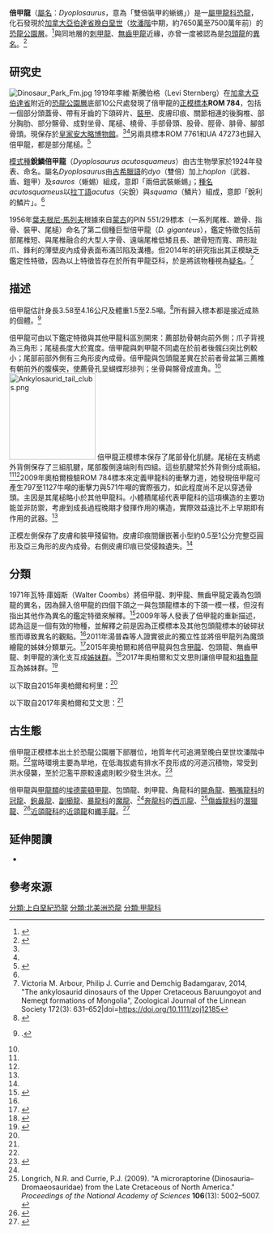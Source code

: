 {{Automatic Taxobox
| taxon = Dyoplosaurus
| fossil_range = [[晚白堊世|晚白堊世]]<br>{{fossilrange|76.5}}
| image = Dyoplosaurus.tif
| image_caption = [[正模標本|正模標本]]頭骨
| authority = {{le|威廉·帕克斯|William Parks (paleontologist)|Parks|William Parks (paleontologist)}}, 1924
| type_species = '''銳鱗倍甲龍<br>''Dyoplosaurus acutosquameus'''''
| type_species_authority = Parks, 1924
}}

'''倍甲龍'''（[[屬名|屬名]]：''Dyoplosaurus''，意為「雙倍裝甲的蜥蜴」）是一[[屬|屬]][[甲龍科|甲龍科]][[恐龍|恐龍]]，化石發現於[[加拿大|加拿大]][[亞伯達省|亞伯達省]][[晚白堊世|晚白堊世]]（[[坎潘階|坎潘階]]中期，約7650萬至7500萬年前）的[[恐龍公園層|恐龍公園層]]。<ref name=PWA24>{{cite journal |last=Parks |first=W. A. |year=1924 |title=''Dyoplosaurus acutosquameus'', a new genus and species of armored dinosaur; and notes on a skeleton of ''Prosaurolophus maximus'' |journal=University of Toronto Studies Geological Series |volume=18 |pages=1–35}}</ref>與同地層的[[刺甲龍|刺甲龍]]、[[無齒甲龍|無齒甲龍]]近緣，亦曾一度被認為是[[包頭龍|包頭龍]]的[[異名|異名]]。<ref name=ABS09>{{Cite journal | last1 = Arbour | first1 = V. M. | last2 = Burns | first2 = M. E. | last3 = Sissons | first3 = R. L. | doi = 10.1671/039.029.0405 | title = A redescription of the ankylosaurid dinosaur ''Dyoplosaurus acutosquameus'' Parks, 1924 (Ornithischia: Ankylosauria) and a revision of the genus | journal = Journal of Vertebrate Paleontology | volume = 29 | issue = 4 | pages = 1117 | year = 2009 | s2cid = 85665879 }}</ref>

==研究史==
[[File:Dinosaur_Park_Fm.jpg|thumb]]
1919年李維·斯騰伯格（Levi Sternberg）在[[加拿大|加拿大]][[亞伯達省|亞伯達省]]{{le|紅鹿河|Red Deer River}}附近的[[恐龍公園層|恐龍公園層]]底部10公尺處發現了倍甲龍的[[正模標本|正模標本]]'''ROM 784'''，包括一個部分頭蓋骨、帶有牙齒的下頜碎片、[[皮內成骨|裝甲]]、皮膚印痕、關節相連的後胸椎、部分胸肋、部分髂骨、成對坐骨、尾槌、橈骨、手部骨頭、股骨、脛骨、腓骨、腳部骨頭。現保存於[[皇家安大略博物館|皇家安大略博物館]]。<ref name=PWA24/><ref name=ABS09/>另兩具標本ROM 7761和UA 47273也歸入倍甲龍，都是部分尾槌。<ref name=Platypelta>{{Cite journal|author=Paul Penkalski |year=2018 |title=Revised systematics of the armoured dinosaur ''Euoplocephalus'' and its allies |journal=Neues Jahrbuch für Geologie und Paläontologie - Abhandlungen |volume=287 |issue=3 |pages=261–306 |doi=10.1127/njgpa/2018/0717 }}</ref>

[[模式種|模式種]]'''銳鱗倍甲龍'''（''Dyoplosaurus acutosquameus''）由古生物學家{{le|威廉·帕克斯|William Parks (paleontologist)}}於1924年發表、命名。屬名''Dyoplosaurus''由[[古希臘語|古希臘語]]的''dyo''（雙倍）加上''hoplon''（武器、盾、鎧甲）及''sauros''（蜥蜴）組成，意即「兩倍武裝蜥蜴」；[[種名|種名]]''acutosquameus''以[[拉丁語|拉丁語]]''acutus''（尖銳）與''squama''（鱗片）組成，意即「銳利的鱗片」。<ref name=PWA24/>

1956年[[葉夫根尼·馬列夫|葉夫根尼·馬列夫]]根據來自[[蒙古|蒙古]]{{le|耐梅蓋特層|Nemegt Formation}}的PIN 551/29標本（一系列尾椎、蹠骨、指骨、裝甲、尾槌）命名了第二個種巨型倍甲龍（''D. giganteus''），鑑定特徵包括前部尾椎短、與尾椎融合的大型人字骨、遠端尾椎低矮且長、蹠骨短而寬、蹄形趾爪、鋒利的薄壁皮內成骨表面布滿凹陷及溝槽。但2014年的研究指出其正模缺乏鑑定性特徵，因為以上特徵皆存在於所有甲龍亞科，於是將該物種視為[[疑名|疑名]]。<ref name=Arbour2014>Victoria M. Arbour, Philip J. Currie and Demchig Badamgarav, 2014, "The ankylosaurid dinosaurs of the Upper Cretaceous Baruungoyot and Nemegt formations of Mongolia", Zoological Journal of the Linnean Society 172(3): 631–652|doi=https://doi.org/10.1111/zoj12185</ref>

==描述==
{{multiple image
|align = left
|perrow=1/1
|total_width = 230

|image1 = Ossified_tendons_in_Ankylosaurus.png
|alt1 = 

|image2 = Ankylosaurus_tail_terminology.png
|alt2 = 
|caption2 = 正模標本的尾部化石照片（上）與骨盆至尾部的重建圖（下）
}}
倍甲龍估計身長3.58至4.16公尺及體重1.5至2.5噸。<ref name="Miyashita2011">{{cite journal|vauthors=Miyashita T, Arbour VM, Witmer LM, Currie PJ |year=2011|title=The internal cranial morphology of an armoured dinosaur ''Euoplocephalus'' corroborated by X-ray computed tomographic reconstruction|journal=Journal of Anatomy|volume=219|issue=6|pages=661–75|doi=10.1111/j.1469-7580.2011.01427.x|pmid=21954840|pmc=3237876}}</ref>所有歸入標本都是接近成熟的個體。<ref name=Arbor2009>{{cite journal|author=Arbour, V. M.|year=2009|title=Estimating Impact Forces of Tail Club Strikes by Ankylosaurid Dinosaurs|journal=PLOS ONE|volume=4|issue=8|page=e6738|doi=10.1371/journal.pone.0006738|pmid=19707581|pmc=2726940|bibcode=2009PLoSO...4.6738A|doi-access=free}}.</ref>

倍甲龍可由以下鑑定特徵與其他甲龍科區別開來：薦部肋骨朝向前外側；爪子背視為三角形；尾槌長度大於寬度。倍甲龍與刺甲龍不同處在於前者後髖臼突比例較小；尾部前部外側有三角形皮內成骨。倍甲龍與包頭龍差異在於前者骨盆第三薦椎有朝前外的腹橫突，使薦骨孔呈蝴蝶形排列；坐骨與髂骨成直角。<ref name=ABS09/>
[[File:Ankylosaurid_tail_clubs.png|170px]] 
倍甲龍正模標本保存了尾部骨化肌腱。尾槌在支柄處外背側保存了三組肌腱，尾部腹側遠端則有四組。這些肌腱常於外背側分成兩組。<ref name=Arbor2009/><ref name=PWA24/>2009年奧柏爾檢驗ROM 784標本來定義甲龍科的衝擊力道，她發現倍甲龍可產生797至1127牛噸的衝擊力與571牛噸的實際張力，如此程度尚不足以穿透骨頭。主因是其尾槌略小於其他甲龍科。小體積尾槌代表甲龍科的這項構造的主要功能並非防禦，考慮到成長過程晚期才發揮作用的構造，實際效益遠比不上早期即有作用的武器。<ref name=Arbor2009/>

正模左側保存了皮膚和裝甲殘留物。皮膚印痕間鑲嵌著小型約0.5至1公分完整亞圓形及亞三角形的皮內成骨。右側皮膚印痕已受侵蝕遺失。<ref name=ABS09/>

==分類==
1971年瓦特·庫姆斯（Walter Coombs）將倍甲龍、刺甲龍、無齒甲龍定義為包頭龍的異名，因為歸入倍甲龍的四個下頜之一與包頭龍標本的下頜一模一樣，但沒有指出其他作為異名的鑑定特徵來解釋。<ref>{{Cite journal|last1=Coombs|first1=Walter|date=1971|title=The Ankylosauria|journal=Columbia University}}</ref>2009年{{le|維多莉亞·奧柏爾|Victoria Arbour}}等人發表了倍甲龍的重新描述，認為這是一個有效的物種，並解釋之前是因為正模標本及其他包頭龍標本的破碎狀態而導致異名的觀點。<ref name=ABS09/>2011年湯普森等人證實彼此的獨立性並將倍甲龍列為魔頭繪龍的姊妹分類單元。<ref name=ThompsonEtAl>{{Cite journal |author1=Richard S. Thompson |author2=Jolyon C. Parish |author3=Susannah C. R. Maidment |author4=Paul M. Barrett |year=2011 |title=Phylogeny of the ankylosaurian dinosaurs (Ornithischia: Thyreophora) |journal=Journal of Systematic Palaeontology |volume=10 |issue=2 |pages= 301–312|doi=10.1080/14772019.2011.569091 |s2cid=86002282 }}</ref>2015年奧柏爾和{{le|菲力·柯里|Phillip J. Currie}}將倍甲龍與包含[[甲龍|甲龍]]、包頭龍、無齒甲龍、刺甲龍的演化支互成[[姊妹群|姊妹群]]。<ref name="systematics ankylosaurid">{{cite journal|author1=Arbour, V. M. |author2=Currie, P. J. |year=2015|title=Systematics, phylogeny and palaeobiogeography of the ankylosaurid dinosaurs|journal=Journal of Systematic Palaeontology|volume=14 |issue=5 |pages=1–60|doi=10.1080/14772019.2015.1059985|s2cid=214625754 }}</ref>2017年奧柏爾和艾文思則讓倍甲龍和[[祖魯龍|祖魯龍]]互為姊妹群。<ref name="Arbour2017">{{cite journal|last1=Arbour|first1=Victoria M.|last2=Evans|first2=David C.|year=2017|title=A new ankylosaurine dinosaur from the Judith River Formation of Montana, USA, based on an exceptional skeleton with soft tissue preservation|journal=Royal Society Open Science|volume=4|issue=5|pages=161086|doi=10.1098/rsos.161086|pmid=28573004|bibcode=2017RSOS....461086A|pmc=5451805}}</ref>

以下取自2015年奧柏爾和柯里：<ref name="systematics ankylosaurid"/>

{{clade| style=font-size:85%; line-height:85%
|label1=[[甲龍亞科|甲龍亞科]] Ankylosaurinae
|1={{clade
 |1=[[克氏盾龍|克氏盾龍]] ''Crichtonpelta''
 |2={{clade
  |1=[[白山龍|白山龍]] ''Tsagantegia''
  |2=[[浙江龍|浙江龍]] ''Zhejiangosaurus''
  |3=[[繪龍|繪龍]] ''Pinacosaurus''
  |4={{clade
   |1={{clade
    |1=[[美甲龍|美甲龍]] ''Saichania''
    |2={{clade
     |1=[[多智龍|多智龍]] ''Tarchia''
     |2=[[蝟甲龍|蝟甲龍]] ''Zaraapelta'' }} }}
   |label2=[[甲龍族|甲龍族]] Ankylosaurini
   |2={{clade
    |1='''倍甲龍 ''Dyoplosaurus'''''
    |2={{clade
     |1={{clade
      |1=[[籃尾龍|籃尾龍]] ''Talarurus''
      |2=[[結節頭龍|結節頭龍]] ''Nodocephalosaurus'' }}
     |2={{clade
      |1={{clade
       |1=[[甲龍|甲龍]] ''Ankylosaurus''
       |2=[[無齒甲龍|無齒甲龍]] ''Anodontosaurus'' }}
      |2=[[包頭龍|包頭龍]] ''Euoplocephalus''
      |3={{clade
       |1=[[刺甲龍|刺甲龍]] ''Scolosaurus''
       |2=[[齊亞甲龍|齊亞甲龍]] ''Ziapelta'' }} }} }} }} }} }} }} }}

以下取自2017年奧柏爾和艾文思：<ref name="Arbour2017"/>

{{clade| style=font-size:85%; line-height:85%
|label1=[[甲龍亞科|甲龍亞科]] Ankylosaurinae
|1={{clade
|1=[[浙江龍屬|麗水浙江龍]] ''Zhejiangosaurus lishuiensis''
|2={{clade
|1={{clade
|1=[[繪龍屬|谷氏繪龍]] ''Pinacosaurus grangeri''
|2=[[繪龍屬|魔頭繪龍]] ''Pinacosaurus mephistocephalus''}}
|2={{clade
|1={{clade
|1=[[白山龍屬|長頭白山龍]] ''Tsagantegia longicranialis''
|2={{clade
|1=[[籃尾龍屬|皺棘籃尾龍]] ''Talarurus plicatospineus''
|2=[[結節頭龍屬|科特蘭結節頭龍]] ''Nodocephalosaurus kirtlandensis''}}}}
|2={{clade
|label2=[[甲龍族|甲龍族]] Ankylosaurini
|1={{clade
|1=[[美甲龍屬|胡山美甲龍]] ''Saichania chulsanensis''
|2={{clade
|1=[[蝟甲龍屬|游牧蝟甲龍]] ''Zaraapelta nomadis''
|2=[[多智龍屬|凱氏多智龍]]''Tarchia kielanae''}}}}
|2={{clade
|1=[[齊亞甲龍屬|聖胡安齊亞甲龍]] ''Ziapelta sanjuanensis''
|2={{clade
|1=[[包頭龍屬|衛甲包頭龍]] ''Euoplocephalus tutus''
|2={{clade
|1=[[甲龍屬|大面甲龍]] ''Ankylosaurus magniventris''
|2={{clade
|1=[[無齒甲龍屬|賴氏無齒甲龍]] ''Anodontosaurus lambei''
|2={{clade
|1=[[刺甲龍屬|庫氏刺甲龍]] ''Scolosaurus cutleri''
|2={{clade
|1=[[祖魯龍屬|碎脛者祖魯龍]] ''Zuul crurivastator''
|2='''銳鱗倍甲龍 ''Dyoplosaurus acutosquameus'''''}}}}}}}}}}}}}}}}}}}}}}

==古生態==
倍甲龍正模標本出土於恐龍公園層下部層位，地質年代可追溯至晚白堊世坎潘階中期。<ref name=ABS09/>當時環境主要為旱地，在低海拔處有排水不良形成的河道沉積物，常受到洪水侵襲，至於氾濫平原較遠處則較少發生洪水。<ref>{{cite thesis|last=Matson|first=C.C.|title=Paleoenvironments of the Upper Cretaceous Dinosaur Park Formation in southern Alberta, Canada|date=2010|institution=University of Calgary, Calgary, AB.|doi=10.11575/PRISM/18677}}</ref>

倍甲龍與[[甲龍類|甲龍類]]的[[埃德蒙頓甲龍|埃德蒙頓甲龍]]、包頭龍、刺甲龍、角龍科的[[開角龍|開角龍]]、[[鴨嘴龍科|鴨嘴龍科]]的[[冠龍|冠龍]]、[[鉤鼻龍|鉤鼻龍]]、[[副櫛龍|副櫛龍]]、[[暴龍科|暴龍科]]的[[魔龍|魔龍]]、<ref name=ABS09/>[[奔龍科|奔龍科]]的[[西爪龍|西爪龍]]、<ref name="longrich&currie2009">Longrich, N.R. and Currie, P.J. (2009). "A microraptorine (Dinosauria–Dromaeosauridae) from the Late Cretaceous of North America." ''Proceedings of the National Academy of Sciences'' '''106'''(13): 5002–5007. {{doi| 10.1073/pnas.0811664106}}</ref>[[傷齒龍科|傷齒龍科]]的[[潛獵龍|潛獵龍]]、<ref name="desc">{{cite journal|last1=van der Reest|first1=A. J.|last2=Currie|first2=P. J.|date=2017|title=Troodontids (Theropoda) from the Dinosaur Park Formation, Alberta, with a description of a unique new taxon: implications for deinonychosaur diversity in North America|journal=Canadian Journal of Earth Sciences|volume=54|issue=9|pages=919−935|doi=10.1139/cjes-2017-0031|bibcode=2017CaJES..54..919V|hdl=1807/78296|hdl-access=free}}</ref>[[近頜龍科|近頜龍科]]的[[近頜龍|近頜龍]]和[[纖手龍|纖手龍]]。<ref name="Citipes">{{Cite journal|last=Funston|first=Gregory|date=2020-07-27|title=Caenagnathids of the Dinosaur Park Formation (Campanian) of Alberta, Canada: anatomy, osteohistology, taxonomy, and evolution|journal=Vertebrate Anatomy Morphology Palaeontology|volume=8|pages=105–153|doi=10.18435/vamp29362|issn=2292-1389|doi-access=free}}</ref>

==延伸閱讀==
*{{le|甲龍類研究史|Timeline of ankylosaur research}}

==參考來源==
{{reflist}}
{{裝甲類|A.|state=expanded}}
{{Taxonbar|from=Q1204948}}
{{Portalbar|生物學|恐龍}}
[[分類:上白堊紀恐龍|分類:上白堊紀恐龍]]
[[分類:北美洲恐龍|分類:北美洲恐龍]]
[[分類:甲龍科|分類:甲龍科]]